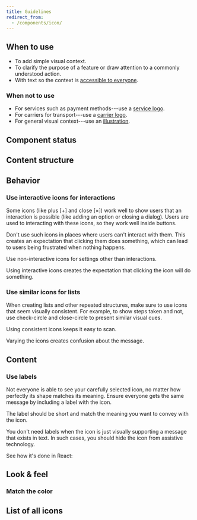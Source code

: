 ```yaml
---
title: Guidelines
redirect_from:
  - /components/icon/
---
```




<ReactExample exampleId="Icon-default" />

## When to use

- To add simple visual context.
- To clarify the purpose of a feature or draw attention to a commonly understood action.
- With text so the context is [accessible to everyone](/foundation/accessibility/).

### When not to use

- For services such as payment methods---use a [service logo](/components/visuals/servicelogo/).
- For carriers for transport---use a [carrier logo](/components/visuals/carrierlogo/).
- For general visual context---use an [illustration](/components/visuals/illustration/).

## Component status

<ComponentStatus component="Icon" />

## Content structure

<FigmaFile
  file="4QJZqvBvRrLu6t9mwObCkA"
  node="0%3A259"
  alt="Icon glyph: works best when accompanied by a clear label to improve usability."
/>

## Behavior

### Use interactive icons for interactions

Some icons (like plus \[+\] and close \[×\])
work well to show users that an interaction is possible (like adding an option or closing a dialog).
Users are used to interacting with these icons, so they work well inside buttons.

Don't use such icons in places where users can't interact with them.
This creates an expectation that clicking them does something,
which can lead to users being frustrated when nothing happens.

<GuidelineImages>

<DoImage>

<FigmaFile
  file="fannvRpkOJK6uxxT33EKaa"
  node="143%3A1532"
  alt="Radio buttons under the heading 'Select an option' with both icons related to baggage."
/>

Use non-interactive icons for settings other than interactions.

</DoImage>

<DontImage>

<FigmaFile
  file="fannvRpkOJK6uxxT33EKaa"
  node="143%3A1473"
  alt="Radio buttons under the heading 'Select an option' with the first icon being X and the second related to baggage."
/>

Using interactive icons creates the expectation that clicking the icon will do something.

</DontImage>

</GuidelineImages>

### Use similar icons for lists

When creating lists and other repeated structures,
make sure to use icons that seem visually consistent.
For example, to show steps taken and not,
use check-circle and close-circle to present similar visual cues.

<GuidelineImages>

<DoImage>

<FigmaFile
  file="fannvRpkOJK6uxxT33EKaa"
  node="144%3A1511"
  alt="A list with three steps all with circled icons."
/>

Using consistent icons keeps it easy to scan.

</DoImage>

<DontImage>

<FigmaFile
  file="fannvRpkOJK6uxxT33EKaa"
  node="143%3A1473"
  alt="A list with three steps with 1 circled icon and 2 non-cicled icons."
/>

Varying the icons creates confusion about the message.

</DontImage>

</GuidelineImages>

## Content

### Use labels

Not everyone is able to see your carefully selected icon,
no matter how perfectly its shape matches its meaning.
Ensure everyone gets the same message by including a label with the icon.

The label should be short and match the meaning you want to convey with the icon.

You don't need labels when the icon is just visually supporting a message that exists in text.
In such cases, you should hide the icon from assistive technology.

See how it's done in React:

<ReactExample exampleId="Icon-accessibility" />

## Look & feel

### Match the color

<IconColorsSnippet />

<ReactExample exampleId="Icon-colors" />

## List of all icons

<IconList />
